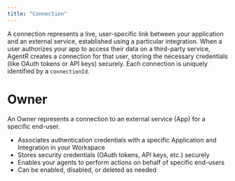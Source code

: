 ```yaml
---
title: "Connection"
---
```


A connection represents a live, user-specific link between your application and an external service, established using a particular integration. When a user authorizes your app to access their data on a third-party service, AgentR creates a connection for that user, storing the necessary credentials (like OAuth tokens or API keys) securely. Each connection is uniquely identified by a `connectionId`.

# Owner

An Owner represents a connection to an external service (App) for a specific end-user.

- Associates authentication credentials with a specific Application and Integration in your Workspace
- Stores security credentials (OAuth tokens, API keys, etc.) securely
- Enables your agents to perform actions on behalf of specific end-users
- Can be enabled, disabled, or deleted as needed
